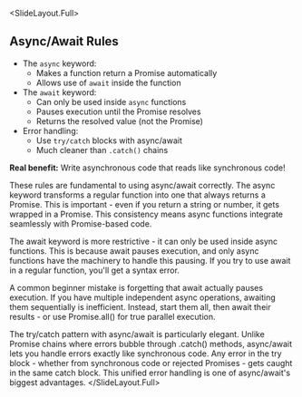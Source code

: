 
<SlideLayout.Full>
## Async/Await Rules

- The `async` keyword:
  - Makes a function return a Promise automatically
  - Allows use of `await` inside the function
- The `await` keyword:
  - Can only be used inside `async` functions
  - Pauses execution until the Promise resolves
  - Returns the resolved value (not the Promise)
- Error handling:
  - Use `try/catch` blocks with async/await
  - Much cleaner than `.catch()` chains

**Real benefit:** Write asynchronous code that reads like synchronous code!

<Notes>
These rules are fundamental to using async/await correctly. The async keyword transforms a regular function into one that always returns a Promise. This is important - even if you return a string or number, it gets wrapped in a Promise. This consistency means async functions integrate seamlessly with Promise-based code.

The await keyword is more restrictive - it can only be used inside async functions. This is because await pauses execution, and only async functions have the machinery to handle this pausing. If you try to use await in a regular function, you'll get a syntax error.

A common beginner mistake is forgetting that await actually pauses execution. If you have multiple independent async operations, awaiting them sequentially is inefficient. Instead, start them all, then await their results - or use Promise.all() for true parallel execution.

The try/catch pattern with async/await is particularly elegant. Unlike Promise chains where errors bubble through .catch() methods, async/await lets you handle errors exactly like synchronous code. Any error in the try block - whether from synchronous code or rejected Promises - gets caught in the same catch block. This unified error handling is one of async/await's biggest advantages.
</Notes>
</SlideLayout.Full>